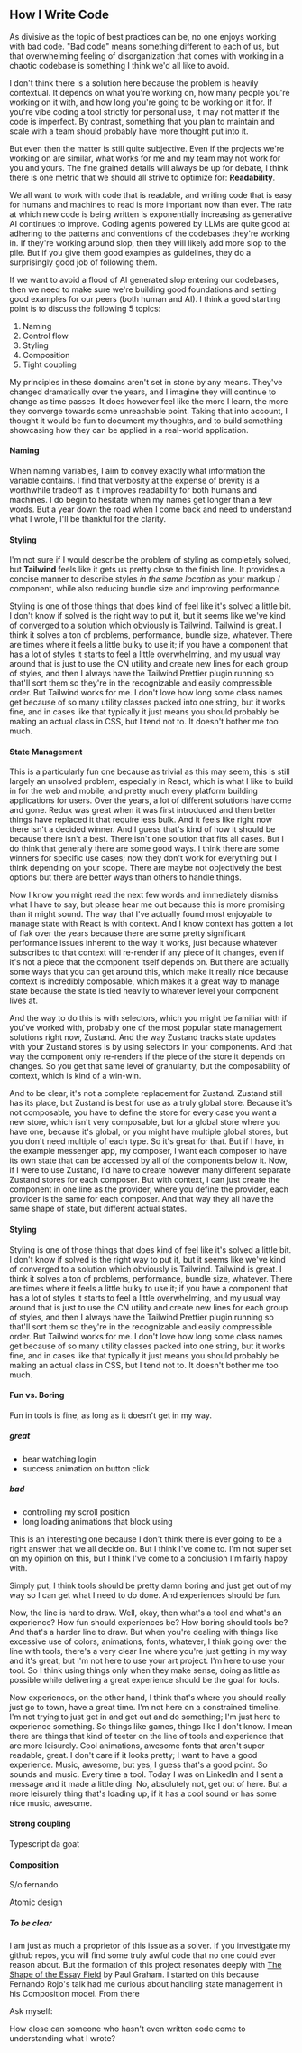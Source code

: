## How I Write Code

As divisive as the topic of best practices can be, no one enjoys working with
bad code. "Bad code" means something different to each of us, but that
overwhelming feeling of disorganization that comes with working in a chaotic
codebase is something I think we'd all like to avoid.

I don't think there is a solution here because the problem is heavily
contextual. It depends on what you're working on, how many people you're working
on it with, and how long you're going to be working on it for. If you're vibe
coding a tool strictly for personal use, it may not matter if the code is
imperfect. By contrast, something that you plan to maintain and scale with a
team should probably have more thought put into it.

But even then the matter is still quite subjective. Even if the projects we're
working on are similar, what works for me and my team may not work for you and
yours. The fine grained details will always be up for debate, I think there is
one metric that we should all strive to optimize for: **Readability**.

We all want to work with code that is readable, and writing code that is easy
for humans and machines to read is more important now than ever. The rate at
which new code is being written is exponentially increasing as generative AI
continues to improve. Coding agents powered by LLMs are quite good at adhering
to the patterns and conventions of the codebases they're working in. If they're
working around slop, then they will likely add more slop to the pile. But if you
give them good examples as guidelines, they do a surprisingly good job of
following them.

If we want to avoid a flood of AI generated slop entering our codebases, then we
need to make sure we're building good foundations and setting good examples for
our peers (both human and AI). I think a good starting point is to discuss the
following 5 topics:

1. Naming
2. Control flow
3. Styling
4. Composition
5. Tight coupling

My principles in these domains aren't set in stone by any means. They've changed
dramatically over the years, and I imagine they will continue to change as time
passes. It does however feel like the more I learn, the more they converge
towards some unreachable point. Taking that into account, I thought it would be
fun to document my thoughts, and to build something showcasing how they can be
applied in a real-world application.

#### Naming

When naming variables, I aim to convey exactly what information the variable
contains. I find that verbosity at the expense of brevity is a worthwhile
tradeoff as it improves readability for both humans and machines. I do begin to
hesitate when my names get longer than a few words. But a year down the road
when I come back and need to understand what I wrote, I'll be thankful for the
clarity.

#### Styling

I'm not sure if I would describe the problem of styling as completely solved,
but **Tailwind** feels like it gets us pretty close to the finish line. It
provides a concise manner to describe styles _in the same location_ as your
markup / component, while also reducing bundle size and improving performance.

Styling is one of those things that does kind of feel like it's solved a little
bit. I don't know if solved is the right way to put it, but it seems like we've
kind of converged to a solution which obviously is Tailwind. Tailwind is great.
I think it solves a ton of problems, performance, bundle size, whatever. There
are times where it feels a little bulky to use it; if you have a component that
has a lot of styles it starts to feel a little overwhelming, and my usual way
around that is just to use the CN utility and create new lines for each group of
styles, and then I always have the Tailwind Prettier plugin running so that'll
sort them so they're in the recognizable and easily compressible order. But
Tailwind works for me. I don't love how long some class names get because of so
many utility classes packed into one string, but it works fine, and in cases
like that typically it just means you should probably be making an actual class
in CSS, but I tend not to. It doesn't bother me too much.

#### State Management

This is a particularly fun one because as trivial as this may seem, this is
still largely an unsolved problem, especially in React, which is what I like to
build in for the web and mobile, and pretty much every platform building
applications for users. Over the years, a lot of different solutions have come
and gone. Redux was great when it was first introduced and then better things
have replaced it that require less bulk. And it feels like right now there isn't
a decided winner. And I guess that's kind of how it should be because there
isn't a best. There isn't one solution that fits all cases. But I do think that
generally there are some good ways. I think there are some winners for specific
use cases; now they don't work for everything but I think depending on your
scope. There are maybe not objectively the best options but there are better
ways than others to handle things.

Now I know you might read the next few words and immediately dismiss what I have
to say, but please hear me out because this is more promising than it might
sound. The way that I've actually found most enjoyable to manage state with
React is with context. And I know context has gotten a lot of flak over the
years because there are some pretty significant performance issues inherent to
the way it works, just because whatever subscribes to that context will
re-render if any piece of it changes, even if it's not a piece that the
component itself depends on. But there are actually some ways that you can get
around this, which make it really nice because context is incredibly composable,
which makes it a great way to manage state because the state is tied heavily to
whatever level your component lives at.

And the way to do this is with selectors, which you might be familiar with if
you've worked with, probably one of the most popular state management solutions
right now, Zustand. And the way Zustand tracks state updates with your Zustand
stores is by using selectors in your components. And that way the component only
re-renders if the piece of the store it depends on changes. So you get that same
level of granularity, but the composability of context, which is kind of a
win-win.

And to be clear, it's not a complete replacement for Zustand. Zustand still has
its place, but Zustand is best for use as a truly global store. Because it's not
composable, you have to define the store for every case you want a new store,
which isn't very composable, but for a global store where you have one, because
it's global, or you might have multiple global stores, but you don't need
multiple of each type. So it's great for that. But if I have, in the example
messenger app, my composer, I want each composer to have its own state that can
be accessed by all of the components below it. Now, if I were to use Zustand,
I'd have to create however many different separate Zustand stores for each
composer. But with context, I can just create the component in one line as the
provider, where you define the provider, each provider is the same for each
composer. And that way they all have the same shape of state, but different
actual states.

#### Styling

Styling is one of those things that does kind of feel like it's solved a little
bit. I don't know if solved is the right way to put it, but it seems like we've
kind of converged to a solution which obviously is Tailwind. Tailwind is great.
I think it solves a ton of problems, performance, bundle size, whatever. There
are times where it feels a little bulky to use it; if you have a component that
has a lot of styles it starts to feel a little overwhelming, and my usual way
around that is just to use the CN utility and create new lines for each group of
styles, and then I always have the Tailwind Prettier plugin running so that'll
sort them so they're in the recognizable and easily compressible order. But
Tailwind works for me. I don't love how long some class names get because of so
many utility classes packed into one string, but it works fine, and in cases
like that typically it just means you should probably be making an actual class
in CSS, but I tend not to. It doesn't bother me too much.

#### Fun vs. Boring

Fun in tools is fine, as long as it doesn't get in my way.

##### great

- bear watching login
- success animation on button click

##### bad

- controlling my scroll position
- long loading animations that block using

This is an interesting one because I don't think there is ever going to be a
right answer that we all decide on. But I think I've come to. I'm not super set
on my opinion on this, but I think I've come to a conclusion I'm fairly happy
with.

Simply put, I think tools should be pretty damn boring and just get out of my
way so I can get what I need to do done. And experiences should be fun.

Now, the line is hard to draw. Well, okay, then what's a tool and what's an
experience? How fun should experiences be? How boring should tools be? And
that's a harder line to draw. But when you're dealing with things like excessive
use of colors, animations, fonts, whatever, I think going over the line with
tools, there's a very clear line where you're just getting in my way and it's
great, but I'm not here to use your art project. I'm here to use your tool. So I
think using things only when they make sense, doing as little as possible while
delivering a great experience should be the goal for tools.

Now experiences, on the other hand, I think that's where you should really just
go to town, have a great time. I'm not here on a constrained timeline. I'm not
trying to just get in and get out and do something; I'm just here to experience
something. So things like games, things like I don't know. I mean there are
things that kind of teeter on the line of tools and experience that are more
leisurely. Cool animations, awesome fonts that aren't super readable, great. I
don't care if it looks pretty; I want to have a good experience. Music, awesome,
but yes, I guess that's a good point. So sounds and music. Every time a tool.
Today I was on LinkedIn and I sent a message and it made a little ding. No,
absolutely not, get out of here. But a more leisurely thing that's loading up,
if it has a cool sound or has some nice music, awesome.

#### Strong coupling

Typescript da goat

#### Composition

S/o fernando

Atomic design

##### To be clear

I am just as much a proprietor of this issue as a solver. If you investigate my
github repos, you will find some truly awful code that no one could ever reason
about. But the formation of this project resonates deeply with
[The Shape of the Essay Field](https://www.paulgraham.com/field.html) by Paul
Graham. I started on this because Fernando Rojo's talk had me curious about
handling state management in his Composition model. From there

Ask myself:

How close can someone who hasn't even written code come to understanding what I
wrote?
